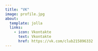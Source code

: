```yaml
---
title: "VK"
image: profile.jpg
about:
  template: jolla
  links: 
    - icon: Vkontakte
      text: Vkontakte 
      href: https://vk.com/club215896332
---
```



